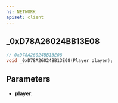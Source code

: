 ```yaml
---
ns: NETWORK
apiset: client
---
```

## _0xD78A26024BB13E08

```c
// 0xD78A26024BB13E08
void _0xD78A26024BB13E08(Player player);
```


## Parameters
* **player**: